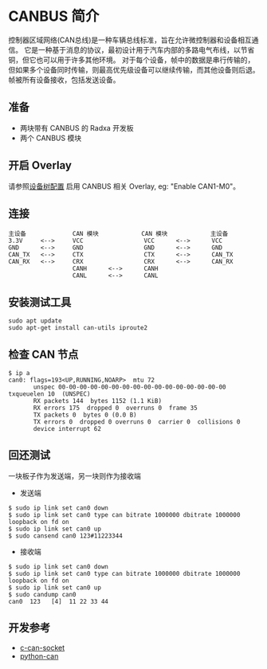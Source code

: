 # CANBUS 简介

控制器区域网络(CAN总线)是一种车辆总线标准，旨在允许微控制器和设备相互通信。
它是一种基于消息的协议，最初设计用于汽车内部的多路电气布线，以节省铜，但它也可以用于许多其他环境。
对于每个设备，帧中的数据是串行传输的，但如果多个设备同时传输，则最高优先级设备可以继续传输，而其他设备则后退。
帧被所有设备接收，包括发送设备。

## 准备

- 两块带有 CANBUS 的 Radxa 开发板
- 两个 CANBUS 模块

## 开启 Overlay

请参照[设备树配置](/radxa-os/rsetup/devicetree#how-to-enable-an-overlay) 启用 CANBUS 相关 Overlay, eg: "Enable CAN1-M0"。

## 连接

```
主设备             CAN 模块            CAN 模块            主设备
3.3V     <-->     VCC                 VCC      <-->      VCC
GND      <-->     GND                 GND      <-->      GND
CAN_TX   <-->     CTX                 CTX      <-->      CAN_TX
CAN_RX   <-->     CRX                 CRX      <-->      CAN_RX
                  CANH      <-->      CANH
                  CANL      <-->      CANL
```

## 安装测试工具

```
sudo apt update
sudo apt-get install can-utils iproute2
```

## 检查 CAN 节点

```
$ ip a
can0: flags=193<UP,RUNNING,NOARP>  mtu 72
       unspec 00-00-00-00-00-00-00-00-00-00-00-00-00-00-00-00  txqueuelen 10  (UNSPEC)
       RX packets 144  bytes 1152 (1.1 KiB)
       RX errors 175  dropped 0  overruns 0  frame 35
       TX packets 0  bytes 0 (0.0 B)
       TX errors 0  dropped 0 overruns 0  carrier 0  collisions 0
       device interrupt 62
```

## 回还测试

一块板子作为发送端，另一块则作为接收端

- 发送端

```
$ sudo ip link set can0 down
$ sudo ip link set can0 type can bitrate 1000000 dbitrate 1000000 loopback on fd on
$ sudo ip link set can0 up
$ sudo cansend can0 123#11223344
```

- 接收端

```
$ sudo ip link set can0 down
$ sudo ip link set can0 type can bitrate 1000000 dbitrate 1000000 loopback on fd on
$ sudo ip link set can0 up
$ sudo candump can0
can0  123   [4]  11 22 33 44
```

## 开发参考

- [c-can-socket](https://github.com/nascs/sample_code/tree/main/bsp_test/can_test)
- [python-can](https://python-can.readthedocs.io/en/stable/)
